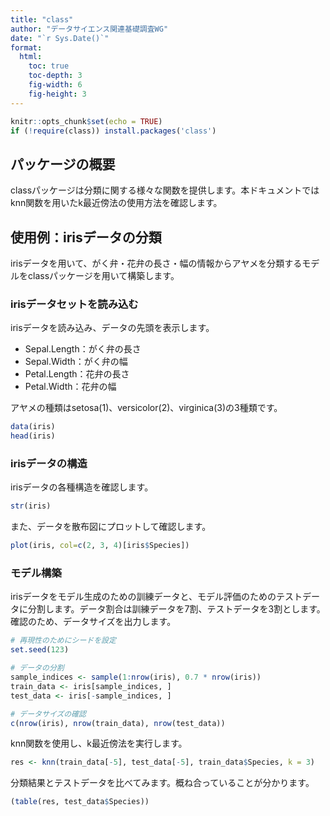 ```yaml
---
title: "class"
author: "データサイエンス関連基礎調査WG"
date: "`r Sys.Date()`"
format:
  html:
    toc: true
    toc-depth: 3
    fig-width: 6
    fig-height: 3
---
```


```r
knitr::opts_chunk$set(echo = TRUE)
if (!require(class)) install.packages('class')
```

## パッケージの概要
classパッケージは分類に関する様々な関数を提供します。本ドキュメントではknn関数を用いたk最近傍法の使用方法を確認します。

## 使用例：irisデータの分類

irisデータを用いて、がく弁・花弁の長さ・幅の情報からアヤメを分類するモデルをclassパッケージを用いて構築します。


### irisデータセットを読み込む

irisデータを読み込み、データの先頭を表示します。

-   Sepal.Length：がく弁の長さ
-   Sepal.Width：がく弁の幅
-   Petal.Length：花弁の長さ
-   Petal.Width：花弁の幅

アヤメの種類はsetosa(1)、versicolor(2)、virginica(3)の3種類です。
```r
data(iris)
head(iris)
```
### irisデータの構造

irisデータの各種構造を確認します。
```r
str(iris)
```

また、データを散布図にプロットして確認します。

```r
plot(iris, col=c(2, 3, 4)[iris$Species])
```

### モデル構築

irisデータをモデル生成のための訓練データと、モデル評価のためのテストデータに分割します。データ割合は訓練データを7割、テストデータを3割とします。確認のため、データサイズを出力します。
```r
# 再現性のためにシードを設定
set.seed(123)

# データの分割
sample_indices <- sample(1:nrow(iris), 0.7 * nrow(iris))  
train_data <- iris[sample_indices, ]
test_data <- iris[-sample_indices, ]

# データサイズの確認
c(nrow(iris), nrow(train_data), nrow(test_data))
```
knn関数を使用し、k最近傍法を実行します。
```r
res <- knn(train_data[-5], test_data[-5], train_data$Species, k = 3)
```

分類結果とテストデータを比べてみます。概ね合っていることが分かります。
```r
(table(res, test_data$Species))
```


